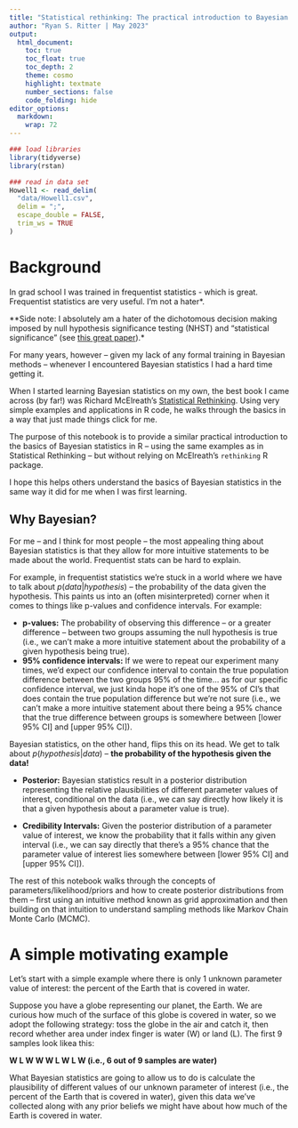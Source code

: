 ```yaml
---
title: "Statistical rethinking: The practical introduction to Bayesian statistics that actually made sense to me"
author: "Ryan S. Ritter | May 2023"
output:
  html_document:
    toc: true
    toc_float: true
    toc_depth: 2
    theme: cosmo
    highlight: textmate
    number_sections: false
    code_folding: hide
editor_options: 
  markdown: 
    wrap: 72
---
```


```r
### load libraries
library(tidyverse)
library(rstan)

### read in data set
Howell1 <- read_delim(
  "data/Howell1.csv", 
  delim = ";", 
  escape_double = FALSE, 
  trim_ws = TRUE
)
```

# Background

In grad school I was trained in frequentist statistics - which is great. Frequentist statistics are very useful. I'm not a hater*.

**Side note: I absolutely am a hater of the dichotomous decision making imposed by null hypothesis significance testing (NHST) and "statistical significance" (see [this great paper](https://www.nature.com/articles/d41586-019-00857-9)).*

For many years, however -- given my lack of any formal training in Bayesian methods -- whenever I encountered Bayesian statistics I had a hard time getting it.

When I started learning Bayesian statistics on my own, the best book I came across (by far!) was Richard McElreath's [Statistical Rethinking](https://github.com/rmcelreath/rethinking). Using very simple examples and applications in R code, he walks through the basics in a way that just made things click for me. 

The purpose of this notebook is to provide a similar practical introduction to the basics of Bayesian statistics in R -- using the same examples as in Statistical Rethinking -- but without relying on McElreath's `rethinking` R package.

I hope this helps others understand the basics of Bayesian statistics in the same way it did for me when I was first learning.

## Why Bayesian?

For me -- and I think for most people -- the most appealing thing about Bayesian statistics is that they allow for more intuitive statements to be made about the world. Frequentist stats can be hard to explain.

For example, in frequentist statistics we're stuck in a world where we have to talk about  $p(data|hypothesis)$ -- the probability of the data given the hypothesis. This paints us into an (often misinterpreted) corner when it comes to things like p-values and confidence intervals. For example: 

* **p-values:** The probability of observing this difference -- or a greater difference -- between two groups assuming the null hypothesis is true (i.e., we can't make a more intuitive statement about the probability of a given hypothesis being true).
* **95% confidence intervals:** If we were to repeat our experiment many times, we'd expect our confidence interval to contain the true population difference between the two groups 95% of the time... as for our specific confidence interval, we just kinda hope it's one of the 95% of CI's that does contain the true population difference but we're not sure (i.e., we can't make a more intuitive statement about there being a 95% chance that the true difference between groups is somewhere between [lower 95% CI] and [upper 95% CI]).

Bayesian statistics, on the other hand, flips this on its head. We get to talk about  $p(hypothesis|data)$ -- **the probability of the hypothesis given the data!**

* **Posterior:** Bayesian statistics result in a posterior distribution representing the relative plausibilities of different parameter values of interest, conditional on the data (i.e., we can say directly how likely it is that a given hypothesis about a parameter value is true).

* **Credibility Intervals:** Given the posterior distribution of a parameter value of interest, we know the probability that it falls within any given interval (i.e., we can say directly that there's a 95% chance that the parameter value of interest lies somewhere between [lower 95% CI] and [upper 95% CI]).

The rest of this notebook walks through the concepts of parameters/likelihood/priors and how to create posterior distributions from them -- first using an intuitive method known as grid approximation and then building on that intuition to understand sampling methods like Markov Chain Monte Carlo (MCMC).

# A simple motivating example

Let's start with a simple example where there is only 1 unknown parameter value of interest: the percent of the Earth that is covered in water.

Suppose you have a globe representing our planet, the Earth. We are
curious how much of the surface of this globe is covered in water, so we
adopt the following strategy: toss the globe in the air and catch it,
then record whether area under index finger is water (W) or land (L).
The first 9 samples look likea this:

**W L W W W L W L W (i.e., 6 out of 9 samples are water)**

What Bayesian statistics are going to allow us to do is calculate the plausibility of different values of our unknown parameter of interest (i.e., the percent of the Earth that is covered in water), given this data we've collected along with any prior beliefs we might have about how much of the Earth is covered in water.

